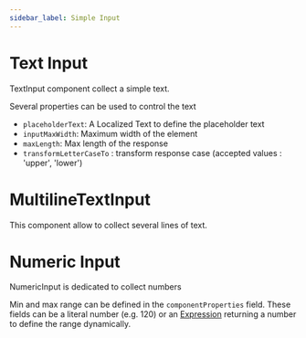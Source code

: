 ```yaml
---
sidebar_label: Simple Input
---
```


# Text Input

TextInput component collect a simple text.

Several properties can be used to control the text

- `placeholderText`: A Localized Text to define the placeholder text 
- `inputMaxWidth`: Maximum width of the element
- `maxLength`: Max length of the response
- `transformLetterCaseTo` : transform response case (accepted values : 'upper', 'lower')

<SurveyComponent name="TextInput"/>

# MultilineTextInput

This component allow to collect several lines of text.

<SurveyComponent name="MultilineTextInput"/>

# Numeric Input

NumericInput is dedicated to collect numbers 

Min and max range can be defined in the `componentProperties` field.
These fields can be a literal number (e.g. 120) or an [Expression](../../expressions) returning a number to define the range dynamically.

<SurveyComponent name="NumberInput"/>
